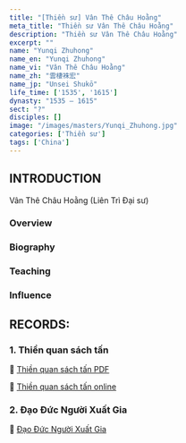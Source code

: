 ```yaml
---
title: "[Thiền sư] Vân Thê Châu Hoằng"
meta_title: "Thiền sư Vân Thê Châu Hoằng"
description: "Thiền sư Vân Thê Châu Hoằng"
excerpt: ""
name: "Yunqi Zhuhong"
name_en: "Yunqi Zhuhong"
name_vi: "Vân Thê Châu Hoằng"
name_zh: "雲棲袾宏"
name_jp: "Unsei Shukō"
life_time: ['1535', '1615']
dynasty: "1535 — 1615"
sect: "?"
disciples: []
image: "/images/masters/Yunqi_Zhuhong.jpg"
categories: ['Thiền sư']
tags: ['China']
---
```


## INTRODUCTION

Vân Thê Châu Hoằng (Liên Trì Đại sư)

### Overview



### Biography



### Teaching



### Influence



## RECORDS:

### 1. Thiền quan sách tấn

<section>
  📖 <a href="https://thuvienhoasen.org/images/file/XBJYpp1G0QgQAApq/thienquansachtan.pdf" target="_blank">Thiền quan sách tấn PDF</a>

  📖 <a href="https://thientruclam.info/ht-thich-thanh-tu/thien-quan-sach-tan" target="_blank">Thiền quan sách tấn online</a>
</section>

### 2. Đạo Đức Người Xuất Gia

<section>
  📖 <a href="https://thuvienhoasen.org/p26a30971/dao-duc-nguoi-xuat-gia" target="_blank">Đạo Đức Người Xuất Gia</a>
</section>
